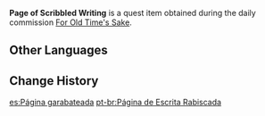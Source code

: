 {{Item Infobox
|id           = 100514
|image        = Item Notice Paper.png
|type         = Quest Items
|description  = A page with very messy handwriting. The words have been struck out with crude brushstrokes, and it has also been soaked in water to the point where nothing can be made out.
|source1      = Obtained during the [[For Old Time's Sake]] quest
}}
'''Page of Scribbled Writing''' is a quest item obtained during the daily commission [[For Old Time's Sake]].

==Other Languages==
{{Other Languages
|default_hidden = 1
|en      = Page of Scribbled Writing
|zhs     = 胡乱涂写的书页
|zhs_rm  = Húluàn Túxiě de Shūyè
|zht     = 胡亂塗寫的書頁
|zht_rm  = Húluàn Túxiě de Shūyè
|ja      = 殴り書きされたページ
|ja_rm   = Nagurigakisareta Peeji
|ko      = 낙서가 돼 있는 페이지
|ko_rm   = Nakseoga dwae Inneun Peiji
|es      = Página garabateada
|fr      = Page gribouillée
|ru      = Страница с каракулями
|th      = หน้ากระดาษที่เขียนอย่างลวก ๆ
|th_rm   = 
|vi      = Trang sách vẽ bậy
|de      = Seite mit dahingekritzelter Schrift
|id      = Halaman Berisi Coretan
|pt      = Página de Escrita Rabiscada
|tr      = Karalama Sayfası
|it      = Pagina scarabocchiata
}}

==Change History==
{{Change History|1.2}}

[[es:Página garabateada]]
[[pt-br:Página de Escrita Rabiscada]]
